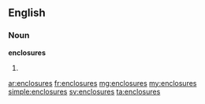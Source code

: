 ==English==

===Noun===
'''enclosures'''

# {{plural of|enclosure}}

[[ar:enclosures]]
[[fr:enclosures]]
[[mg:enclosures]]
[[my:enclosures]]
[[simple:enclosures]]
[[sv:enclosures]]
[[ta:enclosures]]